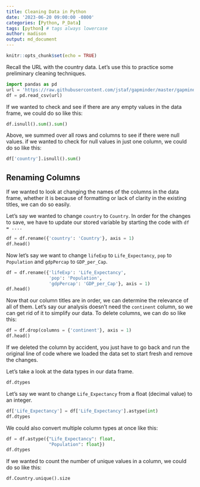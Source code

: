 ```yaml
---
title: Cleaning Data in Python
date: '2023-06-20 09:00:00 -0800'
categories: [Python, P_Data]
tags: [python] # tags always lowercase
author: madison
output: md_document
---
```


```r
knitr::opts_chunk$set(echo = TRUE)
```

Recall the URL with the country data. Let's use this to practice some preliminary cleaning techniques.

```python
import pandas as pd
url = 'https://raw.githubusercontent.com/jstaf/gapminder/master/gapminder/gapminder.csv'
df = pd.read_csv(url)
```

If we wanted to check and see if there are any empty values in the data frame, we could do so like this:

```python
df.isnull().sum().sum()
```

Above, we summed over all rows and columns to see if there were null values. if we wanted to check for null values in just one column, we could do so like this:

```python
df['country'].isnull().sum()
```

## Renaming Columns

If we wanted to look at changing the names of the columns in the data frame, whether it is because of formatting or lack of clarity in the existing titles, we can do so easily.

Let’s say we wanted to change `country` to `Country`. In order for the changes to save, we have to update our stored variable by starting the code with `df = ....`

```python
df = df.rename({'country': 'Country'}, axis = 1)
df.head()
```

Now let’s say we want to change `lifeExp` to `Life_Expectancy`, `pop` to `Population` and `gdpPercap` to `GDP_per_Cap`.

```python
df = df.rename({'lifeExp': 'Life_Expectancy',
                'pop': 'Population',
                'gdpPercap': 'GDP_per_Cap'}, axis = 1)
df.head()
```

Now that our column titles are in order, we can determine the relevance of all of them. Let’s say our analysis doesn’t need the `continent` column, so we can get rid of it to simplify our data. To delete columns, we can do so like this:

```python
df = df.drop(columns = {'continent'}, axis = 1)
df.head()
```

If we deleted the column by accident, you just have to go back and run the original line of code where we loaded the data set to start fresh and remove the changes.

Let’s take a look at the data types in our data frame.

```python
df.dtypes
```

Let’s say we want to change `Life_Expectancy` from a float (decimal value) to an integer.

```python
df['Life_Expectancy'] = df['Life_Expectancy'].astype(int)
df.dtypes
```

We could also convert multiple column types at once like this:

```python
df = df.astype({"Life_Expectancy": float, 
                "Population": float})
df.dtypes
```

If we wanted to count the number of unique values in a column, we could do so like this:

```python
df.Country.unique().size
```


